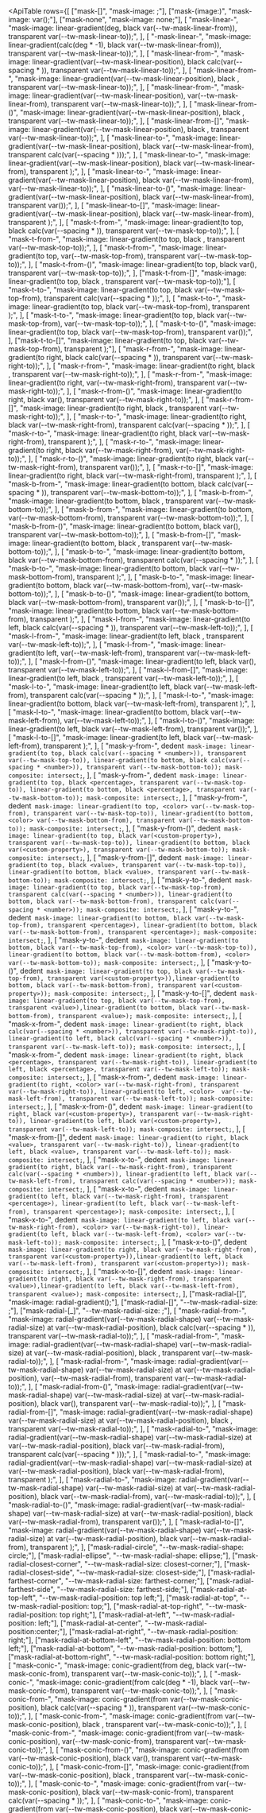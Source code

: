 

<svg className="sr-only">
  <defs>
    <pattern id="checkerboard" x="0.5" y="0" width="10" height="10" patternUnits="userSpaceOnUse">
      <rect x="0" y="0" width="5" height="5" fill="#fff" />
      <rect x="5" y="0" width="5" height="5" fill="#808080" />
      <rect x="0" y="5" width="5" height="5" fill="#808080" />
      <rect x="5" y="5" width="5" height="5" fill="#fff" />
    </pattern>
  </defs>
</svg>

<svg className="hidden">
  <symbol id="gradient-color-stop" viewBox="0 0 32 34">
    <path
      fill="url(#checkerboard)"
      stroke="#000"
      strokeOpacity=".05"
      d="M5 .5h22A3.5 3.5 0 0 1 30.5 4v19.6a3.5 3.5 0 0 1-1.853 3.088L16 33.433 3.353 26.688A3.5 3.5 0 0 1 1.5 23.6V4A3.5 3.5 0 0 1 5 .5Z"
    />
    <path
      fill="currentColor"
      d="M1 4a4 4 0 0 1 4-4h22a4 4 0 0 1 4 4v19.6a4 4 0 0 1-2.118 3.53L16 34 3.118 27.13A4 4 0 0 1 1 23.6V4Z"
    />
  </symbol>
</svg>

<ApiTable
  rows={[
    ["mask-[<value>]", "mask-image: <value>;"],
    ["mask-(image:<custom-property>)", "mask-image: var(<custom-property>);"],
    ["mask-none", "mask-image: none;"],
    [
      "mask-linear-<number>",
      "mask-image: linear-gradient(<number>deg, black var(--tw-mask-linear-from)), transparent var(--tw-mask-linear-to));",
    ],
    [
      "-mask-linear-<number>",
      "mask-image: linear-gradient(calc(<number>deg * -1), black var(--tw-mask-linear-from)), transparent var(--tw-mask-linear-to));",
    ],
    [
      "mask-linear-from-<number>",
      "mask-image: linear-gradient(var(--tw-mask-linear-position), black calc(var(--spacing * <number>)), transparent var(--tw-mask-linear-to));",
    ],
    [
      "mask-linear-from-<percentage>",
      "mask-image: linear-gradient(var(--tw-mask-linear-position), black <percentage>, transparent var(--tw-mask-linear-to));",
    ],
    [
      "mask-linear-from-<color>",
      "mask-image: linear-gradient(var(--tw-mask-linear-position), <color> var(--tw-mask-linear-from), transparent var(--tw-mask-linear-to));",
    ],
    [
      "mask-linear-from-(<custom-property>)",
      "mask-image: linear-gradient(var(--tw-mask-linear-position), black <custom-property>, transparent var(--tw-mask-linear-to));",
    ],
    [
      "mask-linear-from-[<value>]",
      "mask-image: linear-gradient(var(--tw-mask-linear-position), black <value>, transparent var(--tw-mask-linear-to));",
    ],
    [
      "mask-linear-to-<number>",
      "mask-image: linear-gradient(var(--tw-mask-linear-position), black var(--tw-mask-linear-from), transparent calc(var(--spacing * <number>)));",
    ],
    [
      "mask-linear-to-<percentage>",
      "mask-image: linear-gradient(var(--tw-mask-linear-position), black var(--tw-mask-linear-from), transparent <percentage>);",
    ],
    [
      "mask-linear-to-<color>",
      "mask-image: linear-gradient(var(--tw-mask-linear-position), black var(--tw-mask-linear-from), <color> var(--tw-mask-linear-to));",
    ],
    [
      "mask-linear-to-(<custom-property>)",
      "mask-image: linear-gradient(var(--tw-mask-linear-position), black var(--tw-mask-linear-from), transparent var(<custom-property>));",
    ],
    [
      "mask-linear-to-[<value>]",
      "mask-image: linear-gradient(var(--tw-mask-linear-position), black var(--tw-mask-linear-from), transparent <value>);",
    ],
    [
      "mask-t-from-<number>",
      "mask-image: linear-gradient(to top, black calc(var(--spacing * <number>)), transparent var(--tw-mask-top-to));",
    ],
    [
      "mask-t-from-<percentage>",
      "mask-image: linear-gradient(to top, black <percentage>, transparent var(--tw-mask-top-to));",
    ],
    [
      "mask-t-from-<color>",
      "mask-image: linear-gradient(to top, <color> var(--tw-mask-top-from), transparent var(--tw-mask-top-to));",
    ],
    [
      "mask-t-from-(<custom-property>)",
      "mask-image: linear-gradient(to top, black var(<custom-property>), transparent var(--tw-mask-top-to));",
    ],
    ["mask-t-from-[<value>]", "mask-image: linear-gradient(to top, black <value>, transparent var(--tw-mask-top-to));"],
    [
      "mask-t-to-<number>",
      "mask-image: linear-gradient(to top, black var(--tw-mask-top-from), transparent calc(var(--spacing * <number>));",
    ],
    [
      "mask-t-to-<percentage>",
      "mask-image: linear-gradient(to top, black var(--tw-mask-top-from), transparent <percentage>);",
    ],
    [
      "mask-t-to-<color>",
      "mask-image: linear-gradient(to top, black var(--tw-mask-top-from), <color> var(--tw-mask-top-to));",
    ],
    [
      "mask-t-to-(<custom-property>)",
      "mask-image: linear-gradient(to top, black var(--tw-mask-top-from), transparent var(<custom-property>));",
    ],
    ["mask-t-to-[<value>]", "mask-image: linear-gradient(to top, black var(--tw-mask-top-from), transparent <value>);"],
    [
      "mask-r-from-<number>",
      "mask-image: linear-gradient(to right, black calc(var(--spacing * <number>)), transparent var(--tw-mask-right-to));",
    ],
    [
      "mask-r-from-<percentage>",
      "mask-image: linear-gradient(to right, black <percentage>, transparent var(--tw-mask-right-to));",
    ],
    [
      "mask-r-from-<color>",
      "mask-image: linear-gradient(to right, <color> var(--tw-mask-right-from), transparent var(--tw-mask-right-to));",
    ],
    [
      "mask-r-from-(<custom-property>)",
      "mask-image: linear-gradient(to right, black var(<custom-property>), transparent var(--tw-mask-right-to));",
    ],
    [
      "mask-r-from-[<value>]",
      "mask-image: linear-gradient(to right, black <value>, transparent var(--tw-mask-right-to));",
    ],
    [
      "mask-r-to-<number>",
      "mask-image: linear-gradient(to right, black var(--tw-mask-right-from), transparent calc(var(--spacing * <number>));",
    ],
    [
      "mask-r-to-<percentage>",
      "mask-image: linear-gradient(to right, black var(--tw-mask-right-from), transparent <percentage>);",
    ],
    [
      "mask-r-to-<color>",
      "mask-image: linear-gradient(to right, black var(--tw-mask-right-from), <color> var(--tw-mask-right-to));",
    ],
    [
      "mask-r-to-(<custom-property>)",
      "mask-image: linear-gradient(to right, black var(--tw-mask-right-from), transparent var(<custom-property>));",
    ],
    [
      "mask-r-to-[<value>]",
      "mask-image: linear-gradient(to right, black var(--tw-mask-right-from), transparent <value>);",
    ],
    [
      "mask-b-from-<number>",
      "mask-image: linear-gradient(to bottom, black calc(var(--spacing * <number>)), transparent var(--tw-mask-bottom-to));",
    ],
    [
      "mask-b-from-<percentage>",
      "mask-image: linear-gradient(to bottom, black <percentage>, transparent var(--tw-mask-bottom-to));",
    ],
    [
      "mask-b-from-<color>",
      "mask-image: linear-gradient(to bottom, <color> var(--tw-mask-bottom-from), transparent var(--tw-mask-bottom-to));",
    ],
    [
      "mask-b-from-(<custom-property>)",
      "mask-image: linear-gradient(to bottom, black var(<custom-property>), transparent var(--tw-mask-bottom-to));",
    ],
    [
      "mask-b-from-[<value>]",
      "mask-image: linear-gradient(to bottom, black <value>, transparent var(--tw-mask-bottom-to));",
    ],
    [
      "mask-b-to-<number>",
      "mask-image: linear-gradient(to bottom, black var(--tw-mask-bottom-from), transparent calc(var(--spacing * <number>));",
    ],
    [
      "mask-b-to-<percentage>",
      "mask-image: linear-gradient(to bottom, black var(--tw-mask-bottom-from), transparent <percentage>);",
    ],
    [
      "mask-b-to-<color>",
      "mask-image: linear-gradient(to bottom, black var(--tw-mask-bottom-from), <color> var(--tw-mask-bottom-to));",
    ],
    [
      "mask-b-to-(<custom-property>)",
      "mask-image: linear-gradient(to bottom, black var(--tw-mask-bottom-from), transparent var(<custom-property>));",
    ],
    [
      "mask-b-to-[<value>]",
      "mask-image: linear-gradient(to bottom, black var(--tw-mask-bottom-from), transparent <value>);",
    ],
    [
      "mask-l-from-<number>",
      "mask-image: linear-gradient(to left, black calc(var(--spacing * <number>)), transparent var(--tw-mask-left-to));",
    ],
    [
      "mask-l-from-<percentage>",
      "mask-image: linear-gradient(to left, black <percentage>, transparent var(--tw-mask-left-to));",
    ],
    [
      "mask-l-from-<color>",
      "mask-image: linear-gradient(to left, <color> var(--tw-mask-left-from), transparent var(--tw-mask-left-to));",
    ],
    [
      "mask-l-from-(<custom-property>)",
      "mask-image: linear-gradient(to left, black var(<custom-property>), transparent var(--tw-mask-left-to));",
    ],
    [
      "mask-l-from-[<value>]",
      "mask-image: linear-gradient(to left, black <value>, transparent var(--tw-mask-left-to));",
    ],
    [
      "mask-l-to-<number>",
      "mask-image: linear-gradient(to left, black var(--tw-mask-left-from), transparent calc(var(--spacing * <number>));",
    ],
    [
      "mask-l-to-<percentage>",
      "mask-image: linear-gradient(to bottom, black var(--tw-mask-left-from), transparent <percentage>);",
    ],
    [
      "mask-l-to-<color>",
      "mask-image: linear-gradient(to bottom, black var(--tw-mask-left-from), <color> var(--tw-mask-left-to));",
    ],
    [
      "mask-l-to-(<custom-property>)",
      "mask-image: linear-gradient(to left, black var(--tw-mask-left-from), transparent var(<custom-property>));",
    ],
    [
      "mask-l-to-[<value>]",
      "mask-image: linear-gradient(to left, black var(--tw-mask-left-from), transparent <value>);",
    ],
    [
      "mask-y-from-<number>",
      dedent`
        mask-image: linear-gradient(to top, black calc(var(--spacing * <number>)), transparent var(--tw-mask-top-to)), linear-gradient(to bottom, black calc(var(--spacing * <number>)), transparent var(--tw-mask-bottom-to));
        mask-composite: intersect;`,
    ],
    [
      "mask-y-from-<percentage>",
      dedent`
        mask-image: linear-gradient(to top, black <percentage>, transparent var(--tw-mask-top-to)), linear-gradient(to bottom, black <percentage>, transparent var(--tw-mask-bottom-to));
        mask-composite: intersect;`,
    ],
    [
      "mask-y-from-<color>",
      dedent`
        mask-image: linear-gradient(to top, <color> var(--tw-mask-top-from), transparent var(--tw-mask-top-to)), linear-gradient(to bottom, <color> var(--tw-mask-bottom-from), transparent var(--tw-mask-bottom-to));
        mask-composite: intersect;`,
    ],
    [
      "mask-y-from-(<custom-property>)",
      dedent`
        mask-image: linear-gradient(to top, black var(<custom-property>), transparent var(--tw-mask-top-to)), linear-gradient(to bottom, black var(<custom-property>), transparent var(--tw-mask-bottom-to));
        mask-composite: intersect;`,
    ],
    [
      "mask-y-from-[<value>]",
      dedent`
        mask-image: linear-gradient(to top, black <value>, transparent var(--tw-mask-top-to)), linear-gradient(to bottom, black <value>, transparent var(--tw-mask-bottom-to));
        mask-composite: intersect;`,
    ],
    [
      "mask-y-to-<number>",
      dedent`
        mask-image: linear-gradient(to top, black var(--tw-mask-top-from), transparent calc(var(--spacing * <number>)), linear-gradient(to bottom, black var(--tw-mask-bottom-from), transparent calc(var(--spacing * <number>));
        mask-composite: intersect;`,
    ],
    [
      "mask-y-to-<percentage>",
      dedent`
        mask-image: linear-gradient(to bottom, black var(--tw-mask-top-from), transparent <percentage>), linear-gradient(to bottom, black var(--tw-mask-bottom-from), transparent <percentage>);
        mask-composite: intersect;`,
    ],
    [
      "mask-y-to-<color>",
      dedent`
        mask-image: linear-gradient(to bottom, black var(--tw-mask-top-from), <color> var(--tw-mask-top-to)), linear-gradient(to bottom, black var(--tw-mask-bottom-from), <color> var(--tw-mask-bottom-to));
        mask-composite: intersect;`,
    ],
    [
      "mask-y-to-(<custom-property>)",
      dedent`
      mask-image: linear-gradient(to top, black var(--tw-mask-top-from), transparent var(<custom-property>)),linear-gradient(to bottom, black var(--tw-mask-bottom-from), transparent var(<custom-property>));
      mask-composite: intersect;`,
    ],
    [
      "mask-y-to-[<value>]",
      dedent`
      mask-image: linear-gradient(to top, black var(--tw-mask-top-from), transparent <value>),linear-gradient(to bottom, black var(--tw-mask-bottom-from), transparent <value>);
      mask-composite: intersect;`,
    ],
    [
      "mask-x-from-<number>",
      dedent`
        mask-image: linear-gradient(to right, black calc(var(--spacing * <number>)), transparent var(--tw-mask-right-to)), linear-gradient(to left, black calc(var(--spacing * <number>)), transparent var(--tw-mask-left-to));
        mask-composite: intersect;`,
    ],
    [
      "mask-x-from-<percentage>",
      dedent`
        mask-image: linear-gradient(to right, black <percentage>, transparent var(--tw-mask-right-to)), linear-gradient(to left, black <percentage>, transparent var(--tw-mask-left-to));
        mask-composite: intersect;`,
    ],
    [
      "mask-x-from-<color>",
      dedent`
        mask-image: linear-gradient(to right, <color> var(--tw-mask-right-from), transparent var(--tw-mask-right-to)), linear-gradient(to left, <color>  var(--tw-mask-left-from), transparent var(--tw-mask-left-to));
        mask-composite: intersect;`,
    ],
    [
      "mask-x-from-(<custom-property>)",
      dedent`
        mask-image: linear-gradient(to right, black var(<custom-property>), transparent var(--tw-mask-right-to)), linear-gradient(to left, black var(<custom-property>), transparent var(--tw-mask-left-to));
        mask-composite: intersect;`,
    ],
    [
      "mask-x-from-[<value>]",
      dedent`
        mask-image: linear-gradient(to right, black <value>, transparent var(--tw-mask-right-to)), linear-gradient(to left, black <value>, transparent var(--tw-mask-left-to));
        mask-composite: intersect;`,
    ],
    [
      "mask-x-to-<number>",
      dedent`
        mask-image: linear-gradient(to right, black var(--tw-mask-right-from), transparent calc(var(--spacing * <number>)), linear-gradient(to left, black var(--tw-mask-left-from), transparent calc(var(--spacing * <number>));
        mask-composite: intersect;`,
    ],
    [
      "mask-x-to-<percentage>",
      dedent`
        mask-image: linear-gradient(to left, black var(--tw-mask-right-from), transparent <percentage>), linear-gradient(to left, black var(--tw-mask-left-from), transparent <percentage>);
        mask-composite: intersect;`,
    ],
    [
      "mask-x-to-<color>",
      dedent`
        mask-image: linear-gradient(to left, black var(--tw-mask-right-from), <color> var(--tw-mask-right-to)), linear-gradient(to left, black var(--tw-mask-left-from), <color> var(--tw-mask-left-to));
        mask-composite: intersect;`,
    ],
    [
      "mask-x-to-(<custom-property>)",
      dedent`
        mask-image: linear-gradient(to right, black var(--tw-mask-right-from), transparent var(<custom-property>)),linear-gradient(to left, black var(--tw-mask-left-from), transparent var(<custom-property>));
        mask-composite: intersect;`,
    ],
    [
      "mask-x-to-[<value>]",
      dedent`
        mask-image: linear-gradient(to right, black var(--tw-mask-right-from), transparent <value>),linear-gradient(to left, black var(--tw-mask-left-from), transparent <value>);
        mask-composite: intersect;`,
    ],
    ["mask-radial-[<value>]", "mask-image: radial-gradient(<value>);"],
    ["mask-radial-[<size>]", "--tw-mask-radial-size: <size>;"],
    ["mask-radial-[<size>_<size>]", "--tw-mask-radial-size: <size> <size>;"],
    [
      "mask-radial-from-<number>",
      "mask-image: radial-gradient(var(--tw-mask-radial-shape) var(--tw-mask-radial-size) at var(--tw-mask-radial-position), black calc(var(--spacing * <number>)), transparent var(--tw-mask-radial-to));",
    ],
    [
      "mask-radial-from-<percentage>",
      "mask-image: radial-gradient(var(--tw-mask-radial-shape) var(--tw-mask-radial-size) at var(--tw-mask-radial-position), black <percentage>, transparent var(--tw-mask-radial-to));",
    ],
    [
      "mask-radial-from-<color>",
      "mask-image: radial-gradient(var(--tw-mask-radial-shape) var(--tw-mask-radial-size) at var(--tw-mask-radial-position), <color> var(--tw-mask-radial-from), transparent var(--tw-mask-radial-to));",
    ],
    [
      "mask-radial-from-(<custom-property>)",
      "mask-image: radial-gradient(var(--tw-mask-radial-shape) var(--tw-mask-radial-size) at var(--tw-mask-radial-position), black var(<custom-property>), transparent var(--tw-mask-radial-to));",
    ],
    [
      "mask-radial-from-[<value>]",
      "mask-image: radial-gradient(var(--tw-mask-radial-shape) var(--tw-mask-radial-size) at var(--tw-mask-radial-position), black <value>, transparent var(--tw-mask-radial-to));",
    ],
    [
      "mask-radial-to-<number>",
      "mask-image: radial-gradient(var(--tw-mask-radial-shape) var(--tw-mask-radial-size) at var(--tw-mask-radial-position), black var(--tw-mask-radial-from), transparent calc(var(--spacing * <number>)));",
    ],
    [
      "mask-radial-to-<percentage>",
      "mask-image: radial-gradient(var(--tw-mask-radial-shape) var(--tw-mask-radial-size) at var(--tw-mask-radial-position), black var(--tw-mask-radial-from), transparent <percentage>);",
    ],
    [
      "mask-radial-to-<color>",
      "mask-image: radial-gradient(var(--tw-mask-radial-shape) var(--tw-mask-radial-size) at var(--tw-mask-radial-position), black var(--tw-mask-radial-from), <color> var(--tw-mask-radial-to));",
    ],
    [
      "mask-radial-to-(<custom-property>)",
      "mask-image: radial-gradient(var(--tw-mask-radial-shape) var(--tw-mask-radial-size) at var(--tw-mask-radial-position), black var(--tw-mask-radial-from), transparent var(<custom-property>));",
    ],
    [
      "mask-radial-to-[<value>]",
      "mask-image: radial-gradient(var(--tw-mask-radial-shape) var(--tw-mask-radial-size) at var(--tw-mask-radial-position), black var(--tw-mask-radial-from), transparent <value>);",
    ],
    ["mask-radial-circle", "--tw-mask-radial-shape: circle;"],
    ["mask-radial-ellipse", "--tw-mask-radial-shape: ellipse;"],
    ["mask-radial-closest-corner", "--tw-mask-radial-size: closest-corner;"],
    ["mask-radial-closest-side", "--tw-mask-radial-size: closest-side;"],
    ["mask-radial-farthest-corner", "--tw-mask-radial-size: farthest-corner;"],
    ["mask-radial-farthest-side", "--tw-mask-radial-size: farthest-side;"],
    ["mask-radial-at-top-left", "--tw-mask-radial-position: top left;"],
    ["mask-radial-at-top", "--tw-mask-radial-position: top;"],
    ["mask-radial-at-top-right", "--tw-mask-radial-position: top right;"],
    ["mask-radial-at-left", "--tw-mask-radial-position: left;"],
    ["mask-radial-at-center", "--tw-mask-radial-position:center;"],
    ["mask-radial-at-right", "--tw-mask-radial-position: right;"],
    ["mask-radial-at-bottom-left", "--tw-mask-radial-position: bottom left;"],
    ["mask-radial-at-bottom", "--tw-mask-radial-position: bottom;"],
    ["mask-radial-at-bottom-right", "--tw-mask-radial-position: bottom right;"],
    [
      "mask-conic-<number>",
      "mask-image: conic-gradient(from <number>deg, black var(--tw-mask-conic-from), transparent var(--tw-mask-conic-to));",
    ],
    [
      "-mask-conic-<number>",
      "mask-image: conic-gradient(from calc(<number>deg * -1), black var(--tw-mask-conic-from), transparent var(--tw-mask-conic-to));",
    ],
    [
      "mask-conic-from-<number>",
      "mask-image: conic-gradient(from var(--tw-mask-conic-position), black calc(var(--spacing * <number>)), transparent var(--tw-mask-conic-to));",
    ],
    [
      "mask-conic-from-<percentage>",
      "mask-image: conic-gradient(from var(--tw-mask-conic-position), black <percentage>, transparent var(--tw-mask-conic-to));",
    ],
    [
      "mask-conic-from-<color>",
      "mask-image: conic-gradient(from var(--tw-mask-conic-position), <color> var(--tw-mask-conic-from), transparent var(--tw-mask-conic-to));",
    ],
    [
      "mask-conic-from-(<custom-property>)",
      "mask-image: conic-gradient(from var(--tw-mask-conic-position), black var(<custom-property>), transparent var(--tw-mask-conic-to));",
    ],
    [
      "mask-conic-from-[<value>]",
      "mask-image: conic-gradient(from var(--tw-mask-conic-position), black <value>, transparent var(--tw-mask-conic-to));",
    ],
    [
      "mask-conic-to-<number>",
      "mask-image: conic-gradient(from var(--tw-mask-conic-position), black var(--tw-mask-conic-from), transparent calc(var(--spacing * <number>));",
    ],
    [
      "mask-conic-to-<percentage>",
      "mask-image: conic-gradient(from var(--tw-mask-conic-position), black var(--tw-mask-conic-from), transparent <percentage>);",
    ],
    [
      "mask-conic-to-<color>",
      "mask-image: conic-gradient(from var(--tw-mask-conic-position), black var(--tw-mask-conic-from), <color> var(--tw-mask-conic-to);",
    ],
    [
      "mask-conic-to-(<custom-property>)",
      "mask-image: conic-gradient(from var(--tw-mask-conic-position), black var(--tw-mask-conic-from), transparent var(<custom-property>);",
    ],
    [
      "mask-conic-to-[<value>]",
      "mask-image: conic-gradient(from var(--tw-mask-conic-position), black var(--tw-mask-conic-from), transparent <value>);",
    ],
  ]}
/>

## Examples

### Basic example

Use the `mask-[<value>]` syntax to set the mask image of an element:

<Figure>

<Example>

{

<Stripes
  border
  className="relative mx-auto flex h-48 w-96 items-center justify-center overflow-hidden rounded-lg sm:w-96"
>
  <div className="h-full w-full bg-[url(https://images.unsplash.com/photo-1554629947-334ff61d85dc?ixid=MnwxMjA3fDB8MHxwaG90by1wYWdlfHx8fGVufDB8fHx8&ixlib=rb-1.2.1&auto=format&fit=crop&w=1000&h=1000&q=80)] [mask-image:url(/mask.png)] bg-cover bg-center bg-no-repeat mask-size-[110%_90%] mask-center mask-no-repeat"></div>
</Stripes>

}

</Example>

```html
<!-- [!code classes:mask-[url(/img/scribble.png)]] -->
<div class="bg-[url(/img/mountains.jpg)] mask-[url(/img/scribble.png)] ..."></div>
```

</Figure>

### Masking a single side

Use utilities like `mask-b-from-<value>` and `mask-t-to-<value>` to add a linear gradient mask to a single side of an element:

<Figure >

<Example padding={false}>

{

<div className="grid grid-cols-2 items-end gap-x-2 gap-y-8 p-8 text-center font-mono text-sm font-medium text-gray-500 max-sm:justify-between max-sm:px-2 dark:text-gray-400">
  <div className="flex flex-col items-center text-xs">
    <p>mask-t-from-50%</p>
    <Stripes className="mt-3 aspect-[1.33] w-40 rounded-lg max-sm:w-32" border>
      <div className="h-full rounded-lg bg-[url(https://images.unsplash.com/photo-1554629947-334ff61d85dc?ixid=MnwxMjA3fDB8MHxwaG90by1wYWdlfHx8fGVufDB8fHx8&ixlib=rb-1.2.1&auto=format&fit=crop&w=1000&h=1000&q=80)] mask-t-from-50% bg-cover bg-center mask-no-repeat"></div>
    </Stripes>
  </div>
  <div className="flex flex-col items-center text-xs">
    <p>mask-r-from-30%</p>
    <Stripes className="mt-3 aspect-[1.33] w-40 rounded-lg max-sm:w-32" border>
      <div className="h-full rounded-lg bg-[url(https://images.unsplash.com/photo-1554629947-334ff61d85dc?ixid=MnwxMjA3fDB8MHxwaG90by1wYWdlfHx8fGVufDB8fHx8&ixlib=rb-1.2.1&auto=format&fit=crop&w=1000&h=1000&q=80)] mask-r-from-white mask-r-from-30% bg-cover bg-center mask-no-repeat"></div>
    </Stripes>
  </div>
  <div className="flex flex-col items-center text-xs">
    <p>mask-l-from-50%</p>
    <p>mask-l-to-90%</p>
    <Stripes className="mt-3 aspect-[1.33] w-40 rounded-lg max-sm:w-32" border>
      <div className="h-full rounded-lg bg-[url(https://images.unsplash.com/photo-1554629947-334ff61d85dc?ixid=MnwxMjA3fDB8MHxwaG90by1wYWdlfHx8fGVufDB8fHx8&ixlib=rb-1.2.1&auto=format&fit=crop&w=1000&h=1000&q=80)] mask-l-from-50% mask-l-to-90% bg-cover bg-center mask-no-repeat"></div>
    </Stripes>
  </div>
  <div className="flex flex-col items-center text-xs">
    <p>mask-b-from-20%</p>
    <p>mask-b-to-80%</p>
    <Stripes className="mt-3 aspect-[1.33] w-40 rounded-lg max-sm:w-32" border>
      <div className="h-full rounded-lg bg-[url(https://images.unsplash.com/photo-1554629947-334ff61d85dc?ixid=MnwxMjA3fDB8MHxwaG90by1wYWdlfHx8fGVufDB8fHx8&ixlib=rb-1.2.1&auto=format&fit=crop&w=1000&h=1000&q=80)] mask-b-from-20% mask-b-to-80% bg-cover bg-center mask-no-repeat"></div>
    </Stripes>
  </div>
</div>

}

</Example>

```html
<!-- [!code classes:mask-t-from-50%,mask-r-from-30%,mask-r-to-90%,mask-b-from-50%,mask-b-to-90%,mask-l-from-20%,mask-l-to-80%] -->
<div class="mask-t-from-50% ..."></div>
<div class="mask-r-from-30% ..."></div>
<div class="mask-b-from-50% mask-b-to-90% ..."></div>
<div class="mask-l-from-20% mask-l-to-80% ..."></div>
```

</Figure>

By default, this creates a gradient from black to transparent. You can customize the gradient colors using the `mask-b-from-<color>` and `mask-l-to-<color>` utilities.

Combine multiple single side utilities to create more complex gradients, or use utilities like `mask-x-from-<value>` and `mask-y-from-<value>` to create a symmetrical gradient:

<Figure>

<Example>

{

<div className="mx-8 max-sm:justify-between max-sm:px-2">
  <div className="relative h-[3.625rem]">
    <div className="absolute top-0 left-[10%] -ml-3 flex h-12 flex-col items-center">
      <svg viewBox="0 0 32 34" className="w-7 flex-none text-transparent drop-shadow dark:stroke-white/10">
        <use href="#gradient-color-stop" />
      </svg>
      <div className="mt-2 h-2 w-0.5 bg-gray-900/30 dark:bg-white/30"></div>
    </div>
    <div className="absolute top-0 left-[20%] -ml-3 flex h-12 flex-col items-center">
      <svg viewBox="0 0 32 34" className="w-7 flex-none text-black drop-shadow dark:stroke-white/10">
        <use href="#gradient-color-stop" />
      </svg>
      <div className="mt-2 h-2 w-0.5 bg-gray-900/30 dark:bg-white/30"></div>
    </div>
    <div className="absolute top-0 right-[30%] -mr-3 flex h-12 flex-col items-center">
      <svg viewBox="0 0 32 34" className="w-7 flex-none text-black drop-shadow dark:stroke-white/10">
        <use href="#gradient-color-stop" />
      </svg>
      <div className="mt-2 h-2 w-0.5 bg-gray-900/30 dark:bg-white/30"></div>
    </div>
    <div className="absolute top-0 right-px -mr-3 flex h-12 flex-col items-center">
      <svg viewBox="0 0 32 34" className="w-7 flex-none text-transparent drop-shadow dark:stroke-white/10">
        <use href="#gradient-color-stop" />
      </svg>
      <div className="mt-2 h-2 w-0.5 bg-gray-900/30 dark:bg-white/30"></div>
    </div>
  </div>
  <div className="relative">
    <div className="relative z-10 h-32 rounded-lg bg-[url(https://images.unsplash.com/photo-1554629947-334ff61d85dc?ixid=MnwxMjA3fDB8MHxwaG90by1wYWdlfHx8fGVufDB8fHx8&ixlib=rb-1.2.1&auto=format&fit=crop&w=1000&h=1000&q=80)] mask-r-from-70% mask-l-from-80% mask-l-to-90% bg-cover bg-center"></div>
    <Stripes className="absolute inset-0 rounded-lg" border />
  </div>
  <div className="relative mt-8 h-[3.625rem]">
    <div className="absolute top-0 left-[10%] -ml-3 flex h-12 flex-col items-center">
      <svg viewBox="0 0 32 34" className="w-7 flex-none text-transparent drop-shadow dark:stroke-white/10">
        <use href="#gradient-color-stop" />
      </svg>
      <div className="mt-2 h-2 w-0.5 bg-gray-900/30 dark:bg-white/30"></div>
    </div>
    <div className="absolute top-0 left-[30%] -ml-3 flex h-12 flex-col items-center">
      <svg viewBox="0 0 32 34" className="w-7 flex-none text-black drop-shadow dark:stroke-white/10">
        <use href="#gradient-color-stop" />
      </svg>
      <div className="mt-2 h-2 w-0.5 bg-gray-900/30 dark:bg-white/30"></div>
    </div>
    <div className="absolute top-0 right-[30%] -mr-3 flex h-12 flex-col items-center">
      <svg viewBox="0 0 32 34" className="w-7 flex-none text-black drop-shadow dark:stroke-white/10">
        <use href="#gradient-color-stop" />
      </svg>
      <div className="mt-2 h-2 w-0.5 bg-gray-900/30 dark:bg-white/30"></div>
    </div>
    <div className="absolute top-0 right-[10%] -mr-3 flex h-12 flex-col items-center">
      <svg viewBox="0 0 32 34" className="w-7 flex-none text-transparent drop-shadow dark:stroke-white/10">
        <use href="#gradient-color-stop" />
      </svg>
      <div className="mt-2 h-2 w-0.5 bg-gray-900/30 dark:bg-white/30"></div>
    </div>
  </div>
  <div className="relative">
    <div className="relative z-10 h-32 rounded-lg bg-[url(https://images.unsplash.com/photo-1554629947-334ff61d85dc?ixid=MnwxMjA3fDB8MHxwaG90by1wYWdlfHx8fGVufDB8fHx8&ixlib=rb-1.2.1&auto=format&fit=crop&w=1000&h=1000&q=80)] mask-x-from-70% mask-x-to-90% bg-cover bg-center"></div>
    <Stripes className="absolute inset-0 rounded-lg" border />
  </div>
</div>
}

</Example>

```html
<!-- [!code classes:mask-r-from-70%,mask-l-from-80%,mask-l-to-90%,mask-x-from-70%,mask-x-to-90%] -->
<div class="mask-r-from-70% mask-l-from-80% mask-l-to-90% ..."></div>
<div class="mask-x-from-70% mask-x-to-90% ..."></div>
```

</Figure>

### Adding a linear gradient mask

Use utilities like `mask-linear-<angle>` and `mask-linear-to-<value>` to add a custom linear gradient mask to an element:

<Figure>

<Example padding={false}>

{

<div className="relative py-8">
  <div className="absolute inset-x-0 bottom-8 z-10 flex items-center justify-center">
    <button
      type="button"
      className="rounded-full bg-white px-4 py-2 text-sm font-semibold text-gray-900 shadow-xs ring-1 ring-gray-300 ring-inset hover:bg-gray-50 dark:bg-gray-950 dark:text-white dark:ring-white/20 dark:hover:bg-gray-900"
    >
      Show more
    </button>
  </div>
  <div className="border-y border-y-gray-200 bg-white mask-linear-180 mask-linear-from-70% dark:border-y-gray-800 dark:bg-gray-950">
    <div>
      <div className="inline-block min-w-full align-middle">
        <div className="overflow-hidden">
          <table className="min-w-full">
            <thead className="border-b border-gray-200 bg-gray-50 dark:border-gray-800 dark:bg-gray-950">
              <tr>
                <th scope="col" className="px-6 py-3 text-left text-sm font-medium text-gray-900 dark:text-white">
                  Name
                </th>
                <th scope="col" className="px-6 py-3 text-left text-sm font-medium text-gray-900 dark:text-white">
                  Title
                </th>
                <th scope="col" className="px-6 py-3 text-left text-sm font-medium text-gray-900 dark:text-white">
                  Email
                </th>
              </tr>
            </thead>
            <tbody>
              <tr className="odd:bg-white even:bg-gray-50 dark:odd:bg-gray-900/50 dark:even:bg-gray-950">
                <td className="px-6 py-4 text-sm font-medium whitespace-nowrap text-gray-900 dark:text-white">
                  Jane Cooper
                </td>
                <td className="px-6 py-4 text-sm whitespace-nowrap text-gray-600 dark:text-gray-400">
                  Regional Paradigm Technician
                </td>
                <td className="px-6 py-4 text-sm whitespace-nowrap text-gray-600 dark:text-gray-400">
                  jane.cooper@example.com
                </td>
              </tr>
              <tr className="odd:bg-white even:bg-gray-50 dark:odd:bg-gray-900/50 dark:even:bg-gray-950">
                <td className="px-6 py-4 text-sm font-medium whitespace-nowrap text-gray-900 dark:text-white">
                  Cody Fisher
                </td>
                <td className="px-6 py-4 text-sm whitespace-nowrap text-gray-600 dark:text-gray-400">
                  Product Directives Officer
                </td>
                <td className="px-6 py-4 text-sm whitespace-nowrap text-gray-600 dark:text-gray-400">
                  cody.fisher@example.com
                </td>
              </tr>
              <tr className="odd:bg-white even:bg-gray-50 dark:odd:bg-gray-900/50 dark:even:bg-gray-950">
                <td className="px-6 py-4 text-sm font-medium whitespace-nowrap text-gray-900 dark:text-white">
                  Leonard Krasner
                </td>
                <td className="px-6 py-4 text-sm whitespace-nowrap text-gray-600 dark:text-gray-400">
                  Senior Designer
                </td>
                <td className="px-6 py-4 text-sm whitespace-nowrap text-gray-600 dark:text-gray-400">
                  leonard.krasner@example.com
                </td>
              </tr>
              <tr className="odd:bg-white even:bg-gray-50 dark:odd:bg-gray-900/50 dark:even:bg-gray-950">
                <td className="px-6 py-4 text-sm font-medium whitespace-nowrap text-gray-900 dark:text-white">
                  Emily Selman
                </td>
                <td className="px-6 py-4 text-sm whitespace-nowrap text-gray-600 dark:text-gray-400">
                  VP, Hardware Engineering
                </td>
                <td className="px-6 py-4 text-sm whitespace-nowrap text-gray-600 dark:text-gray-400">
                  emily.selman@example.com
                </td>
              </tr>
              <tr className="odd:bg-white even:bg-gray-50 dark:odd:bg-gray-900/50 dark:even:bg-gray-950">
                <td className="px-6 py-4 text-sm font-medium whitespace-nowrap text-gray-900 dark:text-white">
                  Anna Roberts
                </td>
                <td className="px-6 py-4 text-sm whitespace-nowrap text-gray-600 dark:text-gray-400">
                  Chief Strategy Officer
                </td>
                <td className="px-6 py-4 text-sm whitespace-nowrap text-gray-600 dark:text-gray-400">
                  anna.roberts@example.com
                </td>
              </tr>
            </tbody>
          </table>
        </div>
      </div>
    </div>
  </div>
</div>

}

</Example>

```html
<!-- [!code classes:mask-linear-180,mask-linear-from-70%] -->
<div class="relative">
  <div class="absolute inset-x-0 bottom-8 z-10 flex items-center justify-center">
    <button
      type="button"
      class="rounded-full bg-white px-4 py-2 text-sm font-semibold text-gray-900 dark:bg-gray-950 dark:text-white dark:ring-white/20 dark:hover:bg-gray-900 ..."
    >
      Show more
    </button>
  </div>
  <div class="max-h-96 mask-linear-180 mask-linear-from-70% ...">
    <table>
      <!-- ... -->
    </table>
  </div>
</div>
```

</Figure>

By default, this creates a gradient from black to transparent. You can customize the gradient colors using the `mask-linear-from-<color>` and `mask-linear-to-<color>` utilities.

### Adding a radial gradient mask

Use the `mask-radial-from-<value>` and `mask-radial-to-<value>` utilities to add a radial gradient mask to an element:

<Figure>

<Example padding={false}>

{

<div className="mx-auto flex items-center gap-4 p-16 max-sm:p-8">
  <div className="bg-repeat-none aspect-square w-full bg-[url(/keyboard-light.png)] mask-radial-[100%_100%] mask-radial-from-75% mask-radial-at-left bg-cover bg-no-repeat dark:bg-[url(/keyboard-dark.png)]" />
  <div className="font-medium">
    <p className="font-mono text-xs text-blue-500 uppercase dark:text-blue-400">Speed</p>
    <p className="mt-2 text-base text-gray-700 dark:text-gray-300">Built for power users</p>
    <p className="mt-1 text-sm leading-relaxed text-balance text-gray-500">
      Work faster than ever with customizable keyboard shortcuts
    </p>
  </div>
</div>

}

</Example>

```html
<!-- [!code classes:mask-radial-from-75%] -->
<div class="flex items-center gap-4">
  <img class="mask-radial-[100%_100%] mask-radial-from-75% mask-radial-at-left ..." src="/img/keyboard.png" />
  <div class="font-medium">
    <p class="font-mono text-xs text-blue-500 uppercase dark:text-blue-400">Speed</p>
    <p class="mt-2 text-base text-gray-700 dark:text-gray-300">Built for power users</p>
    <p class="mt-1 text-sm leading-relaxed text-balance text-gray-500">
      Work faster than ever with customizable keyboard shortcuts
    </p>
  </div>
</div>
```

</Figure>

By default, this creates a gradient from black to transparent. You can customize the gradient colors using the `mask-radial-from-<color>` and `mask-radial-to-<color>` utilities.

#### Setting the radial gradient position

Use utilities like `mask-radial-at-bottom-left` and `mask-radial-at-[35%_35%]` to set the position of the center of the radial gradient mask:

<Figure >

<Example padding={false}>

{

<div className="grid grid-cols-3 items-end gap-x-2 gap-y-8 p-8 text-center font-mono text-sm font-medium text-gray-500 max-sm:justify-between max-sm:px-2 dark:text-gray-400">
  <div className="flex flex-col items-center">
    <p className="mb-3 text-xs">mask-radial-at-top-left</p>
    <Stripes className="size-28 rounded-lg max-sm:size-24" border>
      <div className="h-full rounded-lg bg-[url(https://images.unsplash.com/photo-1554629947-334ff61d85dc?ixid=MnwxMjA3fDB8MHxwaG90by1wYWdlfHx8fGVufDB8fHx8&ixlib=rb-1.2.1&auto=format&fit=crop&w=1000&h=1000&q=80)] mask-radial-[33%_33%] mask-radial-from-100% mask-radial-at-top-left bg-cover bg-center mask-no-repeat"></div>
    </Stripes>
  </div>
  <div className="flex flex-col items-center">
    <p className="mb-3 text-xs">mask-radial-at-top</p>
    <Stripes className="size-28 rounded-lg max-sm:size-24" border>
      <div className="h-full rounded-lg bg-[url(https://images.unsplash.com/photo-1554629947-334ff61d85dc?ixid=MnwxMjA3fDB8MHxwaG90by1wYWdlfHx8fGVufDB8fHx8&ixlib=rb-1.2.1&auto=format&fit=crop&w=1000&h=1000&q=80)] mask-radial-[33%_33%] mask-radial-from-100% mask-radial-at-top bg-cover bg-center mask-no-repeat"></div>
    </Stripes>
  </div>
  <div className="flex flex-col items-center">
    <p className="mb-3 text-xs">mask-radial-at-top-right</p>
    <Stripes className="size-28 rounded-lg max-sm:size-24" border>
      <div className="h-full rounded-lg bg-[url(https://images.unsplash.com/photo-1554629947-334ff61d85dc?ixid=MnwxMjA3fDB8MHxwaG90by1wYWdlfHx8fGVufDB8fHx8&ixlib=rb-1.2.1&auto=format&fit=crop&w=1000&h=1000&q=80)] mask-radial-[33%_33%] mask-radial-from-100% mask-radial-at-top-right bg-cover bg-center mask-no-repeat"></div>
    </Stripes>
  </div>
  <div className="flex flex-col items-center">
    <p className="mb-3 text-xs">mask-radial-at-left</p>
    <Stripes className="size-28 rounded-lg max-sm:size-24" border>
      <div className="h-full rounded-lg bg-[url(https://images.unsplash.com/photo-1554629947-334ff61d85dc?ixid=MnwxMjA3fDB8MHxwaG90by1wYWdlfHx8fGVufDB8fHx8&ixlib=rb-1.2.1&auto=format&fit=crop&w=1000&h=1000&q=80)] mask-radial-[33%_33%] mask-radial-from-100% mask-radial-at-left bg-cover bg-center mask-no-repeat"></div>
    </Stripes>
  </div>
  <div className="flex flex-col items-center">
    <p className="mb-3 text-xs">mask-radial-at-center</p>
    <Stripes className="size-28 rounded-lg max-sm:size-24" border>
      <div className="h-full rounded-lg bg-[url(https://images.unsplash.com/photo-1554629947-334ff61d85dc?ixid=MnwxMjA3fDB8MHxwaG90by1wYWdlfHx8fGVufDB8fHx8&ixlib=rb-1.2.1&auto=format&fit=crop&w=1000&h=1000&q=80)] mask-radial-[33%_33%] mask-radial-from-100% mask-radial-at-center bg-cover bg-center mask-no-repeat"></div>
    </Stripes>
  </div>
  <div className="flex flex-col items-center">
    <p className="mb-3 text-xs">mask-radial-at-right</p>
    <Stripes className="size-28 rounded-lg max-sm:size-24" border>
      <div className="h-full rounded-lg bg-[url(https://images.unsplash.com/photo-1554629947-334ff61d85dc?ixid=MnwxMjA3fDB8MHxwaG90by1wYWdlfHx8fGVufDB8fHx8&ixlib=rb-1.2.1&auto=format&fit=crop&w=1000&h=1000&q=80)] mask-radial-[33%_33%] mask-radial-from-100% mask-radial-at-right bg-cover bg-center mask-no-repeat"></div>
    </Stripes>
  </div>
  <div className="flex flex-col items-center">
    <p className="mb-3 text-xs">mask-radial-at-bottom-left</p>
    <Stripes className="size-28 rounded-lg max-sm:size-24" border>
      <div className="h-full rounded-lg bg-[url(https://images.unsplash.com/photo-1554629947-334ff61d85dc?ixid=MnwxMjA3fDB8MHxwaG90by1wYWdlfHx8fGVufDB8fHx8&ixlib=rb-1.2.1&auto=format&fit=crop&w=1000&h=1000&q=80)] mask-radial-[33%_33%] mask-radial-from-100% mask-radial-at-bottom-left bg-cover bg-center mask-no-repeat"></div>
    </Stripes>
  </div>
  <div className="flex flex-col items-center">
    <p className="mb-3 text-xs">mask-radial-at-bottom</p>
    <Stripes className="size-28 rounded-lg max-sm:size-24" border>
      <div className="h-full rounded-lg bg-[url(https://images.unsplash.com/photo-1554629947-334ff61d85dc?ixid=MnwxMjA3fDB8MHxwaG90by1wYWdlfHx8fGVufDB8fHx8&ixlib=rb-1.2.1&auto=format&fit=crop&w=1000&h=1000&q=80)] mask-radial-[33%_33%] mask-radial-from-100% mask-radial-at-bottom bg-cover bg-center mask-no-repeat"></div>
    </Stripes>
  </div>
  <div className="flex flex-col items-center">
    <p className="mb-3 text-xs">mask-radial-at-bottom-right</p>
    <Stripes className="size-28 rounded-lg max-sm:size-24" border>
      <div className="h-full rounded-lg bg-[url(https://images.unsplash.com/photo-1554629947-334ff61d85dc?ixid=MnwxMjA3fDB8MHxwaG90by1wYWdlfHx8fGVufDB8fHx8&ixlib=rb-1.2.1&auto=format&fit=crop&w=1000&h=1000&q=80)] mask-radial-[33%_33%] mask-radial-from-100% mask-radial-at-bottom-right bg-cover bg-center mask-no-repeat"></div>
    </Stripes>
  </div>
</div>

}

</Example>

```html
<!-- [!code classes:mask-radial-at-top-left,mask-radial-at-top,mask-radial-at-top-right,mask-radial-at-left,mask-radial-at-center,mask-radial-at-right,mask-radial-at-bottom,mask-radial-at-bottom-left,mask-radial-at-bottom-right] -->
<div class="mask-radial-from-100% mask-radial-at-top-left ..."></div>
<div class="mask-radial-from-100% mask-radial-at-top ..."></div>
<div class="mask-radial-from-100% mask-radial-at-top-right ..."></div>
<div class="mask-radial-from-100% mask-radial-at-left ..."></div>
<div class="mask-radial-from-100% mask-radial-at-center ..."></div>
<div class="mask-radial-from-100% mask-radial-at-right ..."></div>
<div class="mask-radial-from-100% mask-radial-at-bottom-left ..."></div>
<div class="mask-radial-from-100% mask-radial-at-bottom ..."></div>
<div class="mask-radial-from-100% mask-radial-at-bottom-right ..."></div>
```

</Figure>

This is different from [`mask-position`](./docs/mask-position) which sets the position of the mask image itself, not the radial gradient.

#### Setting the radial gradient size

Use utilities like `mask-radial-closest-corner` and `mask-radial-farthest-side` to set the size of the radial gradient mask:

<Figure >

<Example padding={false}>

{

<div className="grid grid-cols-2 items-end gap-x-2 gap-y-8 p-8 text-center font-mono text-sm font-medium text-gray-500 max-sm:justify-between max-sm:px-2 dark:text-gray-400">
  <div className="flex flex-col items-center">
    <p className="mb-3 text-xs">mask-radial-closest-side</p>
    <Stripes className="aspect-[1.33] w-40 rounded-lg max-sm:w-322" border>
      <div className="h-full rounded-lg bg-[url(https://images.unsplash.com/photo-1554629947-334ff61d85dc?ixid=MnwxMjA3fDB8MHxwaG90by1wYWdlfHx8fGVufDB8fHx8&ixlib=rb-1.2.1&auto=format&fit=crop&w=1000&h=1000&q=80)] mask-radial-from-100% mask-radial-closest-side mask-radial-at-[30%_30%] bg-cover bg-center mask-no-repeat"></div>
    </Stripes>
  </div>
  <div className="flex flex-col items-center">
    <p className="mb-3 text-xs">mask-radial-closest-corner</p>
    <Stripes className="aspect-[1.33] w-40 rounded-lg max-sm:w-322" border>
      <div className="h-full rounded-lg bg-[url(https://images.unsplash.com/photo-1554629947-334ff61d85dc?ixid=MnwxMjA3fDB8MHxwaG90by1wYWdlfHx8fGVufDB8fHx8&ixlib=rb-1.2.1&auto=format&fit=crop&w=1000&h=1000&q=80)] mask-radial-from-100% mask-radial-closest-corner mask-radial-at-[30%_30%] bg-cover bg-center mask-no-repeat"></div>
    </Stripes>
  </div>
  <div className="flex flex-col items-center">
    <p className="mb-3 text-xs">mask-radial-farthest-side</p>
    <Stripes className="aspect-[1.33] w-40 rounded-lg max-sm:w-322" border>
      <div className="h-full rounded-lg bg-[url(https://images.unsplash.com/photo-1554629947-334ff61d85dc?ixid=MnwxMjA3fDB8MHxwaG90by1wYWdlfHx8fGVufDB8fHx8&ixlib=rb-1.2.1&auto=format&fit=crop&w=1000&h=1000&q=80)] mask-radial-from-100% mask-radial-farthest-side mask-radial-at-[30%_30%] bg-cover bg-center mask-no-repeat"></div>
    </Stripes>
  </div>
  <div className="flex flex-col items-center">
    <p className="mb-3 text-xs">mask-radial-farthest-corner</p>
    <Stripes className="aspect-[1.33] w-40 rounded-lg max-sm:w-322" border>
      <div className="h-full rounded-lg bg-[url(https://images.unsplash.com/photo-1554629947-334ff61d85dc?ixid=MnwxMjA3fDB8MHxwaG90by1wYWdlfHx8fGVufDB8fHx8&ixlib=rb-1.2.1&auto=format&fit=crop&w=1000&h=1000&q=80)] mask-radial-from-100% mask-radial-farthest-corner mask-radial-at-[30%_30%] bg-cover bg-center mask-no-repeat"></div>
    </Stripes>
  </div>
</div>

}

</Example>

```html
<!-- [!code classes:mask-radial-farthest-corner,mask-radial-farthest-side,mask-radial-closest-corner,mask-radial-closest-side] -->
<div class="mask-radial-from-100% mask-radial-closest-side mask-radial-at-[30%_30%] ..."></div>
<div class="mask-radial-from-100% mask-radial-closest-corner mask-radial-at-[30%_30%] ..."></div>
<div class="mask-radial-from-100% mask-radial-farthest-side mask-radial-at-[30%_30%] ..."></div>
<div class="mask-radial-from-100% mask-radial-farthest-corner mask-radial-at-[30%_30%] ..."></div>
```

</Figure>

When setting a custom radial gradient size, the units you can use depend on the `<ending-shape>` of the gradient which is set to `ellipse` by default.

With `mask-circle`, you can only use a single fixed length, like `mask-radial-[5rem]`. Whereas with `mask-ellipse`, you can specify each axis as a fixed length or percentage, like `mask-radial-[40%_80%]`.

### Adding a conic gradient mask

Use the `mask-conic-from-<value>`, `mask-conic-to-<value>` and `mask-conic-<angle>` utilities to add a conic gradient mask to an element:

<Figure>

<Example >

{

<div className="mx-auto flex w-full max-w-sm items-center gap-5 rounded-xl bg-white p-4 shadow-lg ring-1 ring-black/5 dark:bg-gray-800">
  <div className="grid grid-cols-1 grid-rows-1">
    <div className="col-start-1 row-start-1 size-12 rounded-full border-4 border-gray-100 dark:border-gray-700" />
    <div className="col-start-1 row-start-1 size-12 rounded-full border-4 border-amber-500 mask-conic-from-75% mask-conic-to-75% dark:border-amber-400" />
  </div>
  <div className="w-0 flex-1 text-sm text-gray-950 dark:text-white">
    <p className="font-medium">Storage used: 75%</p>
    <p className="mt-1 text-gray-500 dark:text-gray-400">
      <span className="font-medium">0.48 GB</span> out of 2 GB remaining
    </p>
  </div>
</div>
}

</Example>

```html
<!-- [!code classes:mask-conic-from-75%,mask-conic-to-75%] -->
<div class="flex items-center gap-5 rounded-xl bg-white p-4 shadow-lg ring-1 ring-black/5 dark:bg-gray-800">
  <div class="grid grid-cols-1 grid-rows-1">
    <div class="border-4 border-gray-100 dark:border-gray-700 ..."></div>
    <div class="border-4 border-amber-500 mask-conic-from-75% mask-conic-to-75% dark:border-amber-400 ..."></div>
  </div>
  <div class="w-0 flex-1 text-sm text-gray-950 dark:text-white">
    <p class="font-medium">Storage used: 75%</p>
    <p class="mt-1 text-gray-500 dark:text-gray-400"><span class="font-medium">0.48 GB</span> out of 2 GB remaining</p>
  </div>
</div>
```

</Figure>

By default, this creates a gradient from black to transparent. You can customize the gradient colors using the `mask-conic-from-<color>` and `mask-conic-to-<color>` utilities.

### Combining gradient masks

Gradient mask utilities, like `mask-radial-from-<value>`, `mask-conic-to-<value>`, and `mask-l-from-<value>` can be combined to create more complex gradient masks:

<Figure>

<Example>

{

<div className="grid grid-cols-2 items-end gap-x-2 gap-y-8 p-8 text-center font-mono text-sm font-medium text-gray-500 max-sm:justify-between max-sm:px-2 dark:text-gray-400">
  <div className="flex flex-col items-center text-xs">
    <Stripes className="aspect-[1.33] w-48 rounded-lg max-sm:w-32" border>
      <div className="h-full rounded-lg bg-[url(https://images.unsplash.com/photo-1554629947-334ff61d85dc?ixid=MnwxMjA3fDB8MHxwaG90by1wYWdlfHx8fGVufDB8fHx8&ixlib=rb-1.2.1&auto=format&fit=crop&w=1000&h=1000&q=80)] mask-r-from-80% mask-b-from-80% mask-radial-from-70% mask-radial-to-85% mask-circle mask-radial-at-top-left bg-cover bg-center mask-no-repeat"></div>
    </Stripes>
  </div>
  <div className="flex flex-col items-center text-xs">
    <Stripes className="aspect-[1.33] w-48 rounded-lg max-sm:w-32" border>
      <div className="h-full rounded-lg bg-[url(https://images.unsplash.com/photo-1554629947-334ff61d85dc?ixid=MnwxMjA3fDB8MHxwaG90by1wYWdlfHx8fGVufDB8fHx8&ixlib=rb-1.2.1&auto=format&fit=crop&w=1000&h=1000&q=80)] mask-y-from-80% mask-x-from-80% bg-cover bg-center mask-no-repeat"></div>
    </Stripes>
  </div>
  <div className="flex flex-col items-center text-xs">
    <Stripes className="aspect-[1.33] w-48 rounded-lg max-sm:w-32" border>
      <div className="h-full rounded-lg bg-[url(https://images.unsplash.com/photo-1554629947-334ff61d85dc?ixid=MnwxMjA3fDB8MHxwaG90by1wYWdlfHx8fGVufDB8fHx8&ixlib=rb-1.2.1&auto=format&fit=crop&w=1000&h=1000&q=80)] mask-b-from-50% mask-radial-[50%_90%] mask-radial-from-80% mask-radial-at-bottom bg-cover bg-center mask-no-repeat"></div>
    </Stripes>
  </div>
  <div className="flex flex-col items-center text-xs">
    <Stripes className="aspect-[1.33] w-48 rounded-lg max-sm:w-32" border>
      <div className="h-full rounded-lg bg-[url(https://images.unsplash.com/photo-1554629947-334ff61d85dc?ixid=MnwxMjA3fDB8MHxwaG90by1wYWdlfHx8fGVufDB8fHx8&ixlib=rb-1.2.1&auto=format&fit=crop&w=1000&h=1000&q=80)] mask-t-from-80% mask-t-to-80% mask-r-from-80% mask-r-to-80% mask-conic-305 mask-conic-from-50% mask-conic-to-50% bg-cover bg-center mask-size-[2.5%_3.25%]"></div>
    </Stripes>
  </div>
</div>

}

</Example>

```html
<!-- [!code classes:mask-r-from-80%,mask-b-from-80%,mask-radial-from-70%,mask-radial-to-85%,mask-y-from-80%,mask-x-from-80%,mask-b-from-50%,mask-radial-from-80%,mask-t-from-80%,mask-t-to-80%,mask-r-from-80%,mask-r-to-80%,mask-conic-305,mask-conic-from-50%,mask-conic-to-50%,mask-size-[2.5%_3.25%] -->
<div class="mask-r-from-80% mask-b-from-80% mask-radial-from-70% mask-radial-to-85% ..."></div>
<div class="mask-y-from-80% mask-x-from-80%"></div>
<div class="mask-b-from-50% mask-radial-[50%_90%] mask-radial-from-80% ..."></div>
<div
  class="mask-t-from-80% mask-t-to-80% mask-r-from-80% mask-r-to-80% mask-conic-305 mask-conic-from-50% mask-conic-to-50% ..."
></div>
```

</Figure>

This relies on the `mask-composite` property being set to `intersect` by default, which means changing the `mask-composite` property will affect how the gradient masks are combined.

### Removing mask images

Use the `mask-none` utility to remove an existing mask image from an element:

```html
<!-- [!code classes:mask-none] -->
<div class="mask-none"></div>
```

### Using a custom value

<UsingACustomValue
  utilities={["mask-linear", "mask-radial"]}
  name="mask image"
  value="25deg,red_5%,yellow_60%,lime_90%,teal"
  variable="mask"
/>

### Responsive design

<ResponsiveDesign property="mask-image" defaultClass="mask-radial-from-70%" featuredClass="mask-radial-from-50%" />

## Customizing your theme

<CustomizingYourThemeColors utilities={["mask-radial-from", "mask-conic-to", "mask-b-from"]} />
